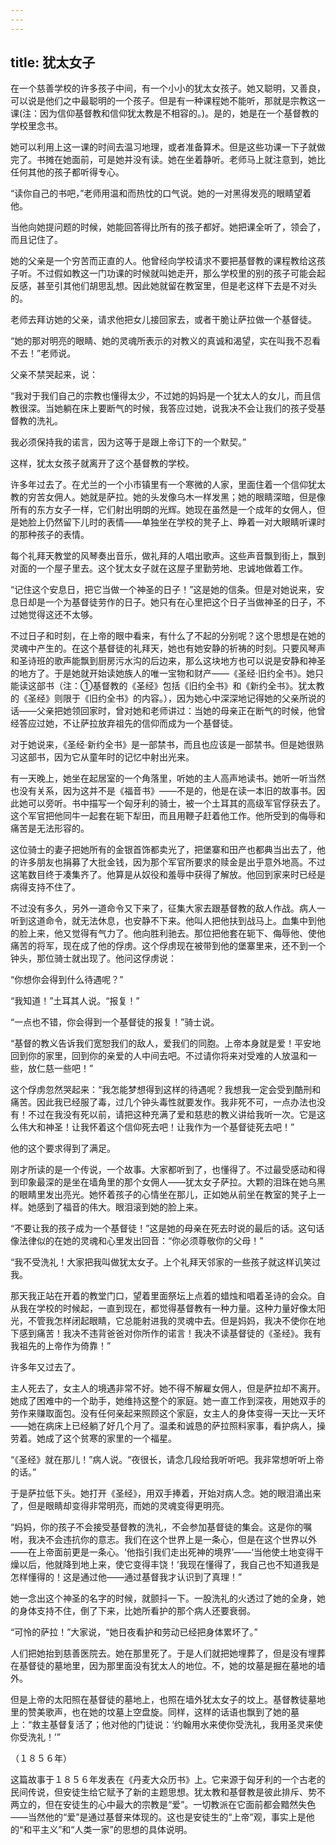 ```yaml
---
---
---
```

title: 犹太女子
---




在一个慈善学校的许多孩子中间，有一个小小的犹太女孩子。她又聪明，又善良，可以说是他们之中最聪明的一个孩子。但是有一种课程她不能听，那就是宗教这一课(注：因为信仰基督教和信仰犹太教是不相容的。)。是的，她是在一个基督教的学校里念书。

她可以利用上这一课的时间去温习地理，或者准备算术。但是这些功课一下子就做完了。书摊在她面前，可是她并没有读。她在坐着静听。老师马上就注意到，她比任何其他的孩子都听得专心。

“读你自己的书吧，”老师用温和而热忱的口气说。她的一对黑得发亮的眼睛望着他。

当他向她提问题的时候，她能回答得比所有的孩子都好。她把课全听了，领会了，而且记住了。

她的父亲是一个穷苦而正直的人。他曾经向学校请求不要把基督教的课程教给这孩子听。不过假如教这一门功课的时候就叫她走开，那么学校里的别的孩子可能会起反感，甚至引其他们胡思乱想。因此她就留在教室里，但是老这样下去是不对头的。

老师去拜访她的父亲，请求他把女儿接回家去，或者干脆让萨拉做一个基督徒。

“她的那对明亮的眼睛、她的灵魂所表示的对教义的真诚和渴望，实在叫我不忍看不去！”老师说。

父亲不禁哭起来，说：

“我对于我们自己的宗教也懂得太少，不过她的妈妈是一个犹太人的女儿，而且信教很深。当她躺在床上要断气的时候，我答应过她，说我决不会让我们的孩子受基督教的洗礼。

我必须保持我的诺言，因为这等于是跟上帝订下的一个默契。”

这样，犹太女孩子就离开了这个基督教的学校。

许多年过去了。在尤兰的一个小市镇里有一个寒微的人家，里面住着一个信仰犹太教的穷苦女佣人。她就是萨拉。她的头发像乌木一样发黑；她的眼睛深暗，但是像所有的东方女子一样，它们射出明朗的光辉。她现在虽然是一个成年的女佣人，但是她脸上仍然留下儿时的表情——单独坐在学校的凳子上、睁着一对大眼睛听课时的那种孩子的表情。

每个礼拜天教堂的风琴奏出音乐，做礼拜的人唱出歌声。这些声音飘到街上，飘到对面的一个屋子里去。这个犹太女子就在这屋子里勤劳地、忠诚地做着工作。

“记住这个安息日，把它当做一个神圣的日子！”这是她的信条。但是对她说来，安息日却是一个为基督徒劳作的日子。她只有在心里把这个日子当做神圣的日子，不过她觉得这还不太够。

不过日子和时刻，在上帝的眼中看来，有什么了不起的分别呢？这个思想是在她的灵魂中产生的。在这个基督徒的礼拜天，她也有她安静的祈祷的时刻。只要风琴声和圣诗班的歌声能飘到厨房污水沟的后边来，那么这块地方也可以说是安静和神圣的地方了。于是她就开始读她族人的唯一宝物和财产——《圣经·旧约全书》。她只能读这部书（注：①基督教的《圣经》包括《旧约全书》和《新约全书》。犹太教的《圣经》则限于《旧约全书》的内容。），因为她心中深深地记得她的父亲所说的话——父亲把她领回家时，曾对她和老师讲过：当她的母亲正在断气的时候，他曾经答应过她，不让萨拉放弃祖先的信仰而成为一个基督徒。

对于她说来，《圣经·新约全书》是一部禁书，而且也应该是一部禁书。但是她很熟习这部书，因为它从童年时的记忆中射出光来。

有一天晚上，她坐在起居室的一个角落里，听她的主人高声地读书。她听一听当然也没有关系，因为这并不是《福音书》——不是的，他是在读一本旧的故事书。因此她可以旁听。书中描写一个匈牙利的骑士，被一个土耳其的高级军官俘获去了。这个军官把他同牛一起套在轭下犁田，而且用鞭子赶着他工作。他所受到的侮辱和痛苦是无法形容的。

这位骑士的妻子把她所有的金银首饰都卖光了，把堡寨和田产也都典当出去了，他的许多朋友也捐募了大批金钱，因为那个军官所要求的赎金是出乎意外地高。不过这笔数目终于凑集齐了。他算是从奴役和羞辱中获得了解放。他回到家来时已经是病得支持不住了。

不过没有多久，另外一道命令又下来了，征集大家去跟基督教的敌人作战。病人一听到这道命令，就无法休息，也安静不下来。他叫人把他扶到战马上。血集中到他的脸上来，他又觉得有气力了。他向胜利驰去。那位把他套在轭下、侮辱他、使他痛苦的将军，现在成了他的俘虏。这个俘虏现在被带到他的堡寨里来，还不到一个钟头，那位骑士就出现了。他问这俘虏说：

“你想你会得到什么待遇呢？”

“我知道！”土耳其人说。“报复！”

“一点也不错，你会得到一个基督徒的报复！”骑士说。

“基督的教义告诉我们宽恕我们的敌人，爱我们的同胞。上帝本身就是爱！平安地回到你的家里，回到你的亲爱的人中间去吧。不过请你将来对受难的人放温和一些，放仁慈一些吧！”

这个俘虏忽然哭起来：“我怎能梦想得到这样的待遇呢？我想我一定会受到酷刑和痛苦。因此我已经服了毒，过几个钟头毒性就要发作。我非死不可，一点办法也没有！不过在我没有死以前，请把这种充满了爱和慈悲的教义讲给我听一次。它是这么伟大和神圣！让我怀着这个信仰死去吧！让我作为一个基督徒死去吧！”

他的这个要求得到了满足。

刚才所读的是一个传说，一个故事。大家都听到了，也懂得了。不过最受感动和得到印象最深的是坐在墙角里的那个女佣人——犹太女子萨拉。大颗的泪珠在她乌黑的眼睛里发出亮光。她怀着孩子的心情坐在那儿，正如她从前坐在教室的凳子上一样。她感到了福音的伟大。眼泪滚到她的脸上来。

“不要让我的孩子成为一个基督徒！”这是她的母亲在死去时说的最后的话。这句话像法律似的在她的灵魂和心里发出回音：“你必须尊敬你的父母！”

“我不受洗礼！大家把我叫做犹太女子。上个礼拜天邻家的一些孩子就这样讥笑过我。

那天我正站在开着的教堂门口，望着里面祭坛上点着的蜡烛和唱着圣诗的会众。自从我在学校的时候起，一直到现在，都觉得基督教有一种力量。这种力量好像太阳光，不管我怎样闭起眼睛，它总能射进我的灵魂中去。但是妈妈，我决不使你在地下感到痛苦！我决不违背爸爸对你所作的诺言！我决不读基督徒的《圣经》。我有我祖先的上帝作为倚靠！”

许多年又过去了。

主人死去了，女主人的境遇非常不好。她不得不解雇女佣人，但是萨拉却不离开。她成了困难中的一个助手，她维持这整个的家庭。她一直工作到深夜，用她双手的劳作来赚取面包。没有任何亲起来照顾这个家庭，女主人的身体变得一天比一天坏——她在病床上已经躺了好几个月了。温柔和诚恳的萨拉照料家事，看护病人，操劳着。她成了这个贫寒的家里的一个福星。

“《圣经》就在那儿！”病人说。“夜很长，请念几段给我听听吧。我非常想听听上帝的话。”

于是萨拉低下头。她打开《圣经》，用双手捧着，开始对病人念。她的眼泪涌出来了，但是眼睛却变得非常明亮，而她的灵魂变得更明亮。

“妈妈，你的孩子不会接受基督教的洗礼，不会参加基督徒的集会。这是你的嘱咐，我决不会违抗你的意志。我们在这个世界上是一条心，但是在这个世界以外——在上帝面前更是一条心。‘他指引我们走出死神的境界’——‘当他使土地变得干燥以后，他就降到地上来，使它变得丰饶！’我现在懂得了，我自己也不知道我是怎样懂得的！这是通过他——通过基督我才认识到了真理！”

她一念出这个神圣的名字的时候，就颤抖一下。一股洗礼的火透过了她的全身，她的身体支持不住，倒了下来，比她所看护的那个病人还要衰弱。

“可怜的萨拉！”大家说，“她日夜看护和劳动已经把身体累坏了。”

人们把她抬到慈善医院去。她在那里死了。于是人们就把她埋葬了，但是没有埋葬在基督徒的墓地里，因为那里面没有犹太人的地位。不，她的坟墓是掘在墓地的墙外。

但是上帝的太阳照在基督徒的墓地上，也照在墙外犹太女子的坟上。基督教徒墓地里的赞美歌声，也在她的坟墓上空盘旋。同样，这样的话语也飘到了她的墓上：“救主基督复活了；他对他的门徒说：‘约翰用水来使你受洗礼，我用圣灵来使你受洗礼！’”

（１８５６年）

这篇故事于１８５６年发表在《丹麦大众历书》上。它来源于匈牙利的一个古老的民间传说，但安徒生给它赋予了新的主题思想。犹太教和基督教是彼此排斥、势不两立的，但在安徒生的心中最大的宗教是“爱”。一切教派在它面前都会黯然失色——当然他的“爱”是通过基督来体现的。这也是安徒生的“上帝”观，事实上是他的“和平主义”和“人类一家”的思想的具体说明。